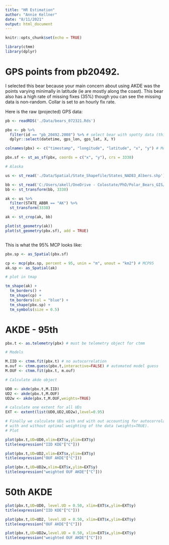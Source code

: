 ```yaml
---
title: "HR Estimation"
author: "Annie Kellner"
date: "8/11/2021"
output: html_document
---
```


```r
knitr::opts_chunk$set(echo = TRUE)
```

```r
library(ctmm)
library(dplyr)
```

# GPS points from pb20492. 

I selected this bear because your main concern about using AKDE was the points varying minimally in latitude (ie are mostly along the coast). This bear also has a high rate of missing fixes (35%) though you can see the missing data is non-random. Collar is set to an hourly fix rate.

Here is the raw (projected) GPS data:

```r

pb <- readRDS('./Data/bears_072321.Rds')

pbx <- pb %>%
  filter(id == "pb_20492.2008") %>% # select bear with spotty data (this one has 35% missing fixes)
  dplyr::select(datetime, gps_lon, gps_lat, X, Y)

colnames(pbx) <- c("timestamp", "longitude", "latitude", "x", "y") # Movebank format

pbx.sf <- st_as_sf(pbx, coords = c("x", "y"), crs = 3338)

# Alaska

us <- st_read('./Data/Spatial/State_Shapefile/States_NAD83_Albers.shp') # From NPS state shapefile

bb <- st_read('C:/Users/akell/OneDrive - Colostate/PhD/Polar_Bears_GIS/Rectangle/Rectangle.shp')
bb <- st_transform(bb, 3338)

ak <- us %>%
  filter(STATE_ABBR == "AK") %>%
  st_transform(3338) 

ak <- st_crop(ak, bb)

plot(st_geometry(ak))
plot(st_geometry(pbx.sf), add = TRUE)



```

This is what the 95% MCP looks like:

```r

pbx.sp <- as_Spatial(pbx.sf)

cp <- mcp(pbx.sp, percent = 95, unin = "m", unout = "km2") # MCP95
ak.sp <- as_Spatial(ak)

# plot in tmap

tm_shape(ak) + 
  tm_borders() + 
  tm_shape(cp) + 
  tm_borders(col = "blue") + 
  tm_shape(pbx.sp) + 
  tm_symbols(size = 0.5)

```

# AKDE - 95th

```r
pbx.t <- as.telemetry(pbx) # must be telemetry object for ctmm

# Models

M.IID <- ctmm.fit(pbx.t) # no autocorrelation
m.ouf <- ctmm.guess(pbx.t,interactive=FALSE) # automated model guess
M.OUF <- ctmm.fit(pbx.t, m.ouf)

# Calculate akde object 

UD0 <- akde(pbx.t,M.IID)
UD2 <- akde(pbx.t,M.OUF)
UD2w <- akde(pbx.t,M.OUF,weights=TRUE)

# calculate one extent for all UDs
EXT <- extent(list(UD0,UD2,UD2w),level=0.95)

# Finally we calculate UDs with and with out accounting for autocorrelation (M.OUF versus M.IID) 
# with and without optimal weighting of the data (weights=TRUE). 
# Plot

plot(pbx.t,UD=UD0,xlim=EXT$x,ylim=EXT$y)
title(expression("IID KDE"["C"]))
```

```r
plot(pbx.t,UD=UD2,xlim=EXT$x,ylim=EXT$y)
title(expression("OUF AKDE"["C"]))

```

```r

plot(pbx.t,UD=UD2w,xlim=EXT$x,ylim=EXT$y)
title(expression("weighted OUF AKDE"["C"]))
```
# 50th AKDE

```r

plot(pbx.t,UD=UD0, level.UD = 0.50, xlim=EXT$x,ylim=EXT$y)
title(expression("IID KDE"["C"]))

```

```r
plot(pbx.t,UD=UD2, level.UD = 0.50, xlim=EXT$x,ylim=EXT$y)
title(expression("OUF AKDE"["C"]))

```

```r

plot(pbx.t,UD=UD2w,level.UD = 0.50, xlim=EXT$x,ylim=EXT$y)
title(expression("weighted OUF AKDE"["C"]))

```

